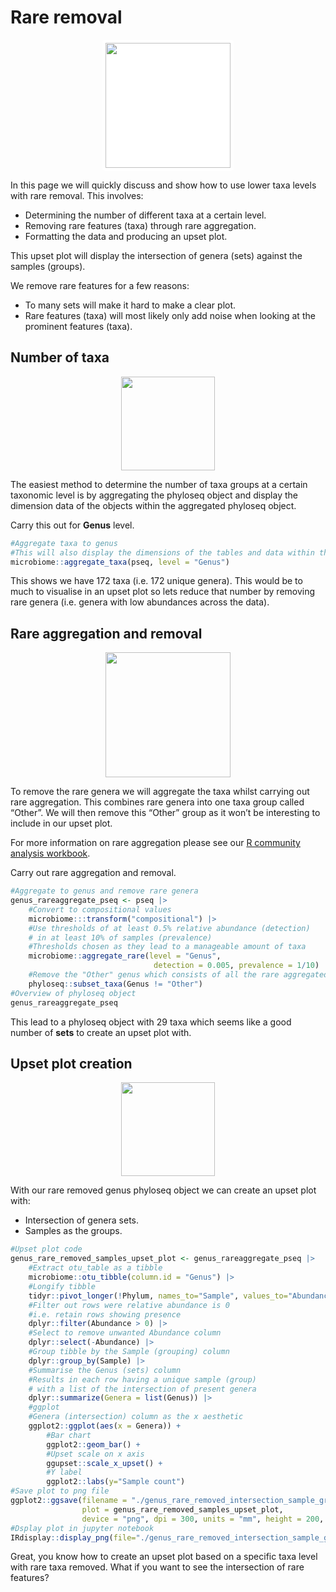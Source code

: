 # Rare removal
<center>
![](images/rare_removal.png){style="width:200px; border-radius:5px; background: white; border: white 5px solid"}
</center>

In this page we will quickly discuss and show how to use lower taxa levels with rare removal.
This involves:

- Determining the number of different taxa at a certain level.
- Removing rare features (taxa) through rare aggregation.
- Formatting the data and producing an upset plot.

This upset plot will display the intersection of genera (sets) against the samples (groups).

We remove rare features for a few reasons:

- To many sets will make it hard to make a clear plot.
- Rare features (taxa) will most likely only add noise when looking at the prominent features (taxa).

## Number of taxa
<center>
![](images/tally.png){style="width:150px"}
</center>

The easiest method to determine the number of taxa groups at a certain taxonomic level is by aggregating the phyloseq object and display the dimension data of the objects within the aggregated phyloseq object.

Carry this out for __Genus__ level.

```r
#Aggregate taxa to genus
#This will also display the dimensions of the tables and data within the phyloseq object
microbiome::aggregate_taxa(pseq, level = "Genus")
```

This shows we have 172 taxa (i.e. 172 unique genera).
This would be to much to visualise in an upset plot so lets reduce that number by removing rare genera (i.e. genera with low abundances across the data).

## Rare aggregation and removal
<center>
![](images/origami_rhino.png){style="width:200px"}
</center>

To remove the rare genera we will aggregate the taxa whilst carrying out rare aggregation.
This combines rare genera into one taxa group called "Other".
We will then remove this "Other" group as it won't be interesting to include in our upset plot.

For more information on rare aggregation please see our [R community analysis workbook](https://neof-workshops.github.io/R_community_whqkt8/Course/11-Taxa_plots.html#aggregateraretaxa).

Carry out rare aggregation and removal.

```r
#Aggregate to genus and remove rare genera
genus_rareaggregate_pseq <- pseq |>
    #Convert to compositional values
    microbiome:::transform("compositional") |>
    #Use thresholds of at least 0.5% relative abundance (detection)
    # in at least 10% of samples (prevalence)
    #Thresholds chosen as they lead to a manageable amount of taxa
    microbiome::aggregate_rare(level = "Genus",
                                detection = 0.005, prevalence = 1/10) |>
    #Remove the "Other" genus which consists of all the rare aggregated taxa
    phyloseq::subset_taxa(Genus != "Other")
#Overview of phyloseq object
genus_rareaggregate_pseq
```

This lead to a phyloseq object with 29 taxa which seems like a good number of __sets__ to create an upset plot with.

## Upset plot creation
<center>
![](images/pencil.png){style="width:150px"}
</center>

With our rare removed genus phyloseq object we can create an upset plot with:

- Intersection of genera sets.
- Samples as the groups.

```r
#Upset plot code
genus_rare_removed_samples_upset_plot <- genus_rareaggregate_pseq |>
    #Extract otu_table as a tibble
    microbiome::otu_tibble(column.id = "Genus") |>
    #Longify tibble
    tidyr::pivot_longer(!Phylum, names_to="Sample", values_to="Abundance") |>
    #Filter out rows were relative abundance is 0
    #i.e. retain rows showing presence
    dplyr::filter(Abundance > 0) |>
    #Select to remove unwanted Abundance column
    dplyr::select(-Abundance) |>
    #Group tibble by the Sample (grouping) column
    dplyr::group_by(Sample) |>
    #Summarise the Genus (sets) column
    #Results in each row having a unique sample (group)
    # with a list of the intersection of present genera
    dplyr::summarize(Genera = list(Genus)) |>
    #ggplot
    #Genera (intersection) column as the x aesthetic
    ggplot2::ggplot(aes(x = Genera)) +
        #Bar chart
        ggplot2::geom_bar() +
        #Upset scale on x axis
        ggupset::scale_x_upset() + 
        #Y label
        ggplot2::labs(y="Sample count")
#Save plot to png file
ggplot2::ggsave(filename = "./genus_rare_removed_intersection_sample_group_upset.png", 
                plot = genus_rare_removed_samples_upset_plot,
                device = "png", dpi = 300, units = "mm", height = 200, width = 300)
#Dsplay plot in jupyter notebook
IRdisplay::display_png(file="./genus_rare_removed_intersection_sample_group_upset.png")
```

Great, you know how to create an upset plot based on a specific taxa level with rare taxa removed.
What if you want to see the intersection of rare features?